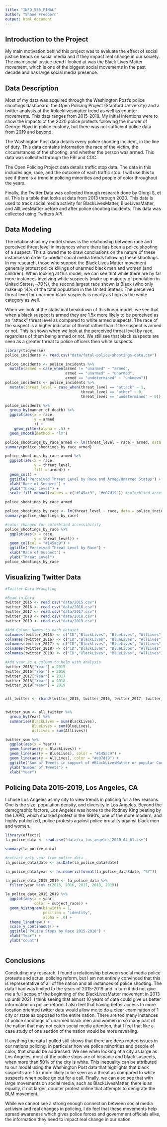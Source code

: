 ```yaml
---
title: "INFO_536_FINAL"
author: "Shane Freeborn"
output: html_document
---
```


## Introduction to the Project

My main motivation behind this project was to evaluate the effect of social justice trends on social media and if they impact real change in our society. The main social justice trend I looked at was the Black Lives Matter movement, which is one of the biggest social movements in the past decade and has large social media presence.

## Data Description

Most of my data was acquired through the Washington Post's police shootings dashboard, the Open Policing Project (Stanford University) and a twitter analysis of the #blacklivesmatter trend as well as counter movements. This data ranges from 2015-2018. My initial intentions were to show the impacts of the 2020 police protests following the murder of George Floyd in police custody, but there was not sufficient police data from 2019 and beyond.

The Washington Post data details every police shooting incident, in the line of duty. This data contains information the race of the victim, the circumstances of the shooting, and whether the person was armed. This data was collected through the FBI and CDC.

The Open Policing Project data details traffic stop data. The data in this includes age, race, and the outcome of each traffic stop. I will use this to see if there is a trend in policing minorities and people of color throughout the years.

Finally, the Twitter Data was collected through research done by Giorgi S, et al. This is a table that looks at data from 2013 through 2020. This data is used to track social media activity for BlackLivesMatter, BlueLivesMatter, and AllLivesMatter before and after police shooting incidents. This data was collected using Twitters API.

## Data Modeling

The relationships my model shows is the relationship between race and perceived threat level in instances where there has been a police shooting of a suspect.
This allowed me to draw conclusions on the nature of these instances in order to predict social media trends following these shootings. In my research, those who support the Black Lives Matter movement generally protest police killings of unarmed black men and women (and children). When looking at this model, we can see that while there are by far more instances involving white suspects (make up majority of population in United States, ~70%), the second largest race shown is Black (who only make up 14% of the total population in the United States). The perceived threat level for unarmed black suspects is nearly as high as the white category as well. 

When we look at the statistical breakdown of this linear model, we see that when a black suspect is armed they are 1.5x more likely to be perceived as an "attack" threat level as compared to white armed suspects. The race of the suspect is a higher indicator of threat rather than if the suspect is armed or not. This is shown when we look at the perceived threat level by race, regardless of them being armed or not. We still see that black suspects are seen as a greater threat to police officers then white suspects.
```r
library(tidyverse)
police_incidents <- read.csv("data/fatal-police-shootings-data.csv")

police_incidents <- police_incidents %>%
  mutate(armed = case_when(armed != "unarmed" ~ "armed",
                           armed == "unarmed" ~ "unarmed",
                           armed == "undetermined" ~ "unknown"))
police_incidents <- police_incidents %>%
  mutate(threat_level = case_when(threat_level == "attack" ~ 1,
                                  threat_level == "other" ~ 0,
                                  threat_level == "undetermined" ~ 0))

police_incidents %>%
  group_by(manner_of_death) %>%
  ggplot(aes(x = race,
             y = armed
             )) + 
    geom_jitter(alpha = .5) +
  geom_smooth(method = "lm")

police_shootings_by_race_armed <- lm(threat_level ~ race + armed, data = police_incidents)
summary(police_shootings_by_race_armed)

police_shootings_by_race_armed %>%
  ggplot(aes(x = race,
             y = threat_level,
             fill = armed)) + 
  geom_col() + 
  ggtitle("Perceived Threat Level by Race and Armed/Unarmed Status") + 
  xlab("Race of Suspect") + 
  ylab("Threat Level") +
  scale_fill_manual(values = c("#145ac9", "#e07d19")) #colorblind accessibility

police_shootings_by_race_armed

police_shootings_by_race <- lm(threat_level ~ race, data = police_incidents)
summary(police_shootings_by_race)

#color changed for colorblind accessibility
police_shootings_by_race %>%
  ggplot(aes(x = race,
             y = threat_level)) + 
  geom_col(col = "#145ac9") +
  ggtitle("Perceived Threat Level by Race") + 
  xlab("Race of Suspect") + 
  ylab("Threat Level")
police_shootings_by_race
```

## Visualizing Twitter Data
```r
#Twitter Data Wrangling

#Read in Data
twitter_2015 <- read.csv("data/2015.csv")
twitter_2016 <- read.csv("data/2016.csv")
twitter_2017 <- read.csv("data/2017.csv")
twitter_2018 <- read.csv("data/2018.csv")
twitter_2019 <- read.csv("data/2019.csv")

#Add Column Names to each dataset
colnames(twitter_2015) <- c("ID","BlackLives", "BlueLives", "AllLives")
colnames(twitter_2016) <- c("ID","BlackLives", "BlueLives", "AllLives")
colnames(twitter_2017) <- c("ID","BlackLives", "BlueLives", "AllLives")
colnames(twitter_2018) <- c("ID","BlackLives", "BlueLives", "AllLives")
colnames(twitter_2019) <- c("ID","BlackLives", "BlueLives", "AllLives")

#Add year as a column to help with analysis
twitter_2015["Year"] = 2015
twitter_2016["Year"] = 2016
twitter_2017["Year"] = 2017
twitter_2018["Year"] = 2018
twitter_2019["Year"] = 2019


all_twitter <- rbind(twitter_2015, twitter_2016, twitter_2017, twitter_2018, twitter_2019)


twitter_sum <- all_twitter %>%
  group_by(Year) %>%
  summarise(BlackLives = sum(BlackLives),
            BlueLives = sum(BlueLives),
            AllLives = sum(AllLives))

twitter_sum %>%
  ggplot(aes(x = Year)) +
  geom_line(aes(y = BlackLives)) + 
  geom_line(aes(y = BlueLives), color = "#145ac9") + 
  geom_line(aes(y = AllLives), color = "#e07d19") + 
  ggtitle("Sum of Tweets in support of #BlackLivesMatter or popular Counter-Movements") +
  ylab("Number of Tweets") + 
  xlab("Year")


```
## Policing Data 2015-2019, Los Angeles, CA

I chose Los Angeles as my city to view trends in policing for a few reasons. One is the size, population density, and diversity in Los Angeles. Beyond the demographic factors, Los Angeles was home to the Rodney King beating by the LAPD, which sparked protest in the 1990's, one of the more modern, and highly publicized, police protests against police brutality against black men and women.
```r
library(effects)
la_police_data <- read.csv("data/ca_los_angeles_2020_04_01.csv")

summary(la_police_data)

#extract only year from police data
la_police_data$date <- as.Date(la_police_data$date)

la_police_data$year <- as.numeric(format(la_police_data$date, "%Y"))

la_police_data_2015_2019 <- la_police_data %>%
  filter(year %in% c(2015, 2016, 2017, 2018, 2019))

la_police_data_2015_2019 %>%
  ggplot(aes(x = year,
             color = subject_race)) +
  geom_histogram(binwidth = 1,
                 position = "identity",
                 alpha = .0) +
  theme_linedraw() +
  scale_y_continuous() + 
  ggtitle("Police Stops by Race 2015-2018") +
  xlab("Year") + 
  ylab("count")
  

```
## Conclusions

Concluding my research, I found a relationship between social media police protests and actual policing reform, but I am not entirely convinced that this is representative of all of the nation and all instances of police shooting. The data I had was limited to the years of 2015-2019 and in turn it did not give me a full scope of the beginning of the BlackLivesMatter movement in 2013 up until 2021. I think seeing that almost 10 years of data could give us better information on police reform. I also feel that having better access to more location oriented twitter data would allow me to do a clear examination of 1 city or state as opposed to the entire nation. There are too many instances of police shootings of unarmed black men and women in so many part of the nation that may not catch social media attention, that I feel that like a case study of one section of the nation would be more revealing. 

If anything the data I pulled still shows that there are deep rooted issues in our nations policing, in particular how we police minorities and people of color, that should be addressed. We see when looking at a city as large as Los Angeles, most of the police stops are of hispanic and black suspects, when more than 50% of the city is white. This inequality can be attributed to our model using the Washington Post data that highlights that black suspects are 1.5x more likely to be seen as a threat as compared to white suspects when police go out for a call. Finally, we can also see that with large movements on social media, such as BlackLivesMatter, there is an equally, if not larger, counter protest online that attempts to denigrate the BLM movement. 

While we cannot see a strong enough connection between social media activism and real changes in policing, I do feel that these movements help spread awareness which gives police forces and government officials alike, the information they need to impact real change in our nation.
